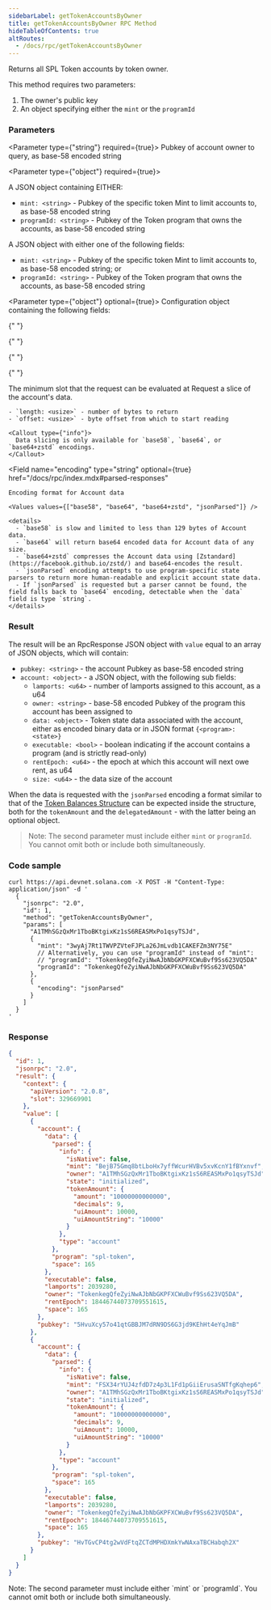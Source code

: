 ```yaml
---
sidebarLabel: getTokenAccountsByOwner
title: getTokenAccountsByOwner RPC Method
hideTableOfContents: true
altRoutes:
  - /docs/rpc/getTokenAccountsByOwner
---
```


Returns all SPL Token accounts by token owner.

This method requires two parameters:

1. The owner's public key
2. An object specifying either the `mint` or the `programId`

<DocSideBySide>
<DocLeftSide>

### Parameters

<Parameter type={"string"} required={true}>
  Pubkey of account owner to query, as base-58 encoded string
</Parameter>

<Parameter type={"object"} required={true}>

A JSON object containing EITHER:

- `mint: <string>` - Pubkey of the specific token Mint to limit accounts to, as
  base-58 encoded string
- `programId: <string>` - Pubkey of the Token program that owns the accounts, as
  base-58 encoded string

A JSON object with either one of the following fields:

- `mint: <string>` - Pubkey of the specific token Mint to limit accounts to, as
  base-58 encoded string; or
- `programId: <string>` - Pubkey of the Token program that owns the accounts, as
  base-58 encoded string

</Parameter>

<Parameter type={"object"} optional={true}>
  Configuration object containing the following fields:

{" "}

{" "}

<Field
  name="commitment"
  type="string"
  optional={true}
  href="/docs/rpc/index.mdx#configuring-state-commitment"
/>

{" "}

{" "}

<Field name="minContextSlot" type="number" optional={true}>
  The minimum slot that the request can be evaluated at
</Field>

  <Field name="dataSlice" type="object" optional={true}>
    Request a slice of the account's data.

    - `length: <usize>` - number of bytes to return
    - `offset: <usize>` - byte offset from which to start reading

    <Callout type={"info"}>
      Data slicing is only available for `base58`, `base64`, or `base64+zstd` encodings.
    </Callout>

  </Field>

  <Field 
    name="encoding"
    type="string"
    optional={true}
    href="/docs/rpc/index.mdx#parsed-responses"
  >
    Encoding format for Account data

    <Values values={["base58", "base64", "base64+zstd", "jsonParsed"]} />

    <details>
      - `base58` is slow and limited to less than 129 bytes of Account data.
      - `base64` will return base64 encoded data for Account data of any size.
      - `base64+zstd` compresses the Account data using [Zstandard](https://facebook.github.io/zstd/) and base64-encodes the result.
      - `jsonParsed` encoding attempts to use program-specific state parsers to return more human-readable and explicit account state data.
      - If `jsonParsed` is requested but a parser cannot be found, the field falls back to `base64` encoding, detectable when the `data` field is type `string`.
    </details>

  </Field>
</Parameter>

### Result

The result will be an RpcResponse JSON object with `value` equal to an array of
JSON objects, which will contain:

- `pubkey: <string>` - the account Pubkey as base-58 encoded string
- `account: <object>` - a JSON object, with the following sub fields:
  - `lamports: <u64>` - number of lamports assigned to this account, as a u64
  - `owner: <string>` - base-58 encoded Pubkey of the program this account has
    been assigned to
  - `data: <object>` - Token state data associated with the account, either as
    encoded binary data or in JSON format `{<program>: <state>}`
  - `executable: <bool>` - boolean indicating if the account contains a program
    (and is strictly read-only)
  - `rentEpoch: <u64>` - the epoch at which this account will next owe rent, as
    u64
  - `size: <u64>` - the data size of the account

When the data is requested with the `jsonParsed` encoding a format similar to
that of the [Token Balances Structure](/docs/rpc/json-structures#token-balances)
can be expected inside the structure, both for the `tokenAmount` and the
`delegatedAmount` - with the latter being an optional object.

> Note: The second parameter must include either `mint` or `programId`. You
> cannot omit both or include both simultaneously.

</DocLeftSide>

<DocRightSide>

### Code sample

```shell
curl https://api.devnet.solana.com -X POST -H "Content-Type: application/json" -d '
  {
    "jsonrpc": "2.0",
    "id": 1,
    "method": "getTokenAccountsByOwner",
    "params": [
      "A1TMhSGzQxMr1TboBKtgixKz1sS6REASMxPo1qsyTSJd",
      {
        "mint": "3wyAj7Rt1TWVPZVteFJPLa26JmLvdb1CAKEFZm3NY75E"
        // Alternatively, you can use "programId" instead of "mint":
        // "programId": "TokenkegQfeZyiNwAJbNbGKPFXCWuBvf9Ss623VQ5DA"
        "programId": "TokenkegQfeZyiNwAJbNbGKPFXCWuBvf9Ss623VQ5DA"
      },
      {
        "encoding": "jsonParsed"
      }
    ]
  }
'
```

### Response

```json
{
  "id": 1,
  "jsonrpc": "2.0",
  "result": {
    "context": {
      "apiVersion": "2.0.8",
      "slot": 329669901
    },
    "value": [
      {
        "account": {
          "data": {
            "parsed": {
              "info": {
                "isNative": false,
                "mint": "BejB75Gmq8btLboHx7yffWcurHVBv5xvKcnY1fBYxnvf",
                "owner": "A1TMhSGzQxMr1TboBKtgixKz1sS6REASMxPo1qsyTSJd",
                "state": "initialized",
                "tokenAmount": {
                  "amount": "10000000000000",
                  "decimals": 9,
                  "uiAmount": 10000,
                  "uiAmountString": "10000"
                }
              },
              "type": "account"
            },
            "program": "spl-token",
            "space": 165
          },
          "executable": false,
          "lamports": 2039280,
          "owner": "TokenkegQfeZyiNwAJbNbGKPFXCWuBvf9Ss623VQ5DA",
          "rentEpoch": 18446744073709551615,
          "space": 165
        },
        "pubkey": "5HvuXcy57o41qtGBBJM7dRN9DS6G3jd9KEhHt4eYqJmB"
      },
      {
        "account": {
          "data": {
            "parsed": {
              "info": {
                "isNative": false,
                "mint": "FSX34rYUJ4zfdD7z4p3L1Fd1pGiiErusaSNTfgKqhep6",
                "owner": "A1TMhSGzQxMr1TboBKtgixKz1sS6REASMxPo1qsyTSJd",
                "state": "initialized",
                "tokenAmount": {
                  "amount": "10000000000000",
                  "decimals": 9,
                  "uiAmount": 10000,
                  "uiAmountString": "10000"
                }
              },
              "type": "account"
            },
            "program": "spl-token",
            "space": 165
          },
          "executable": false,
          "lamports": 2039280,
          "owner": "TokenkegQfeZyiNwAJbNbGKPFXCWuBvf9Ss623VQ5DA",
          "rentEpoch": 18446744073709551615,
          "space": 165
        },
        "pubkey": "HvTGvCP4tg2wVdFtqZCTdMPHDXmkYwNAxaTBCHabqh2X"
      }
    ]
  }
}
```

</DocRightSide>
</DocSideBySide>

<Callout type="caution">
  Note: The second parameter must include either `mint` or `programId`. You
  cannot omit both or include both simultaneously.
</Callout>
